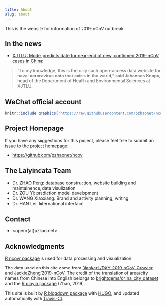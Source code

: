 ```yaml
---
title: About
slug: about
---
```


This is the website for information of 2019-nCoV outbreak.

## In the news

- [XJTLU: Model predicts date for near-end of new, confirmed 2019-nCoV cases in China](https://www.xjtlu.edu.cn/en/news/2020/02/model-predicts-date-for-near-end-of-new-confirmed-2019-ncov-cases?_ga=2.186199017.1547123512.1581421183-425644583.1571043854):

> “To my knowledge, this is the only such open-access data website for novel coronavirus data that exists in the world,” said Johannes Knops, head of the Department of Health and Environmental Sciences at XJTLU.

## WeChat official account

```r
knitr::include_graphics('https://raw.githubusercontent.com/pzhaonet/ncov/master/static/wechat.jpg')
```

## Project Homepage

If you have any suggestions for this project, please feel free to submit an issue to the project homepage:

- <https://github.com/pzhaonet/ncov>

## The Laiyindata Team

- Dr. [ZHAO Peng](https://pzhaonet.github.io/xuer/): database construction, website building and maintainence, data visulization
- Dr. ZOU Yi: prediction model development
- Dr. WANG Xiaoxiang: Brand and activity planning, writing
- Dr. HAN Lei: International interface

## Contact

- <openr(at)pzhao.net>


## Acknowledgments

[R ncovr package](https://github.com/pzhaonet/ncovr) is used for data processing and visualization.

The data used on this site come from [BlankerL/DXY-2019-nCoV-Crawler](https://github.com/BlankerL/DXY-2019-nCoV-Crawler) and [JackieZheng/2019-nCoV](https://github.com/JackieZheng/2019-nCoV). The credit of the translation of area/city names from Chinese into English belongs to [brightgems/china_city_dataset](https://github.com/brightgems/china_city_dataset) and the [R pinyin package](https://CRAN.R-project.org/package=pinyin) (Zhao, 2019).

This site is built by [R blogdown package](https://bookdown.org/yihui/blogdown/) with [HUGO](https://gohugo.io/), and updated automatically with [Travis-CI](https://travis-ci.org/).
